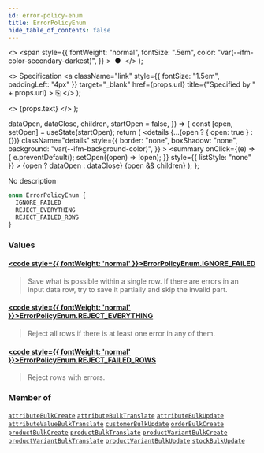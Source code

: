 ```yaml
---
id: error-policy-enum
title: ErrorPolicyEnum
hide_table_of_contents: false
---
```


  <>
    <span
      style={{
        fontWeight: "normal",
        fontSize: ".5em",
        color: "var(--ifm-color-secondary-darkest)",
      }}
    >
      &nbsp;●&nbsp;
    </span>
  </>
);

  <>
    Specification
    <a
      className="link"
      style={{ fontSize: "1.5em", paddingLeft: "4px" }}
      target="\_blank"
      href={props.url}
      title={"Specified by " + props.url}
    >
      ⎘
    </a>
  </>
);

  <>
    <span className={props.class}>{props.text}</span>
  </>
);


  dataOpen,
  dataClose,
  children,
  startOpen = false,
}) => {
  const [open, setOpen] = useState(startOpen);
  return (
    <details
      {...(open ? { open: true } : {})}
      className="details"
      style={{
        border: "none",
        boxShadow: "none",
        background: "var(--ifm-background-color)",
      }}
    >
      <summary
        onClick={(e) => {
          e.preventDefault();
          setOpen((open) => !open);
        }}
        style={{ listStyle: "none" }}
      >
        {open ? dataOpen : dataClose}
      </summary>
      {open && children}
    </details>
  );
};

No description

```graphql
enum ErrorPolicyEnum {
  IGNORE_FAILED
  REJECT_EVERYTHING
  REJECT_FAILED_ROWS
}
```

### Values

#### [<code style={{ fontWeight: 'normal' }}>ErrorPolicyEnum.<b>IGNORE_FAILED</b></code>](#)

> Save what is possible within a single row. If there are errors in an input data row, try to save it partially and skip the invalid part.

#### [<code style={{ fontWeight: 'normal' }}>ErrorPolicyEnum.<b>REJECT_EVERYTHING</b></code>](#)

> Reject all rows if there is at least one error in any of them.

#### [<code style={{ fontWeight: 'normal' }}>ErrorPolicyEnum.<b>REJECT_FAILED_ROWS</b></code>](#)

> Reject rows with errors.

### Member of

[`attributeBulkCreate`](../../../api-reference/attributes/mutations/attribute-bulk-create) <Badge class="badge badge--secondary" text="mutation"/><Bullet />[`attributeBulkTranslate`](../../../api-reference/attributes/mutations/attribute-bulk-translate) <Badge class="badge badge--secondary" text="mutation"/><Bullet />[`attributeBulkUpdate`](../../../api-reference/attributes/mutations/attribute-bulk-update) <Badge class="badge badge--secondary" text="mutation"/><Bullet />[`attributeValueBulkTranslate`](../../../api-reference/attributes/mutations/attribute-value-bulk-translate) <Badge class="badge badge--secondary" text="mutation"/><Bullet />[`customerBulkUpdate`](../../../api-reference/users/mutations/customer-bulk-update) <Badge class="badge badge--secondary" text="mutation"/><Bullet />[`orderBulkCreate`](../../../api-reference/orders/mutations/order-bulk-create) <Badge class="badge badge--secondary" text="mutation"/><Bullet />[`productBulkCreate`](../../../api-reference/products/mutations/product-bulk-create) <Badge class="badge badge--secondary" text="mutation"/><Bullet />[`productBulkTranslate`](../../../api-reference/products/mutations/product-bulk-translate) <Badge class="badge badge--secondary" text="mutation"/><Bullet />[`productVariantBulkCreate`](../../../api-reference/products/mutations/product-variant-bulk-create) <Badge class="badge badge--secondary" text="mutation"/><Bullet />[`productVariantBulkTranslate`](../../../api-reference/products/mutations/product-variant-bulk-translate) <Badge class="badge badge--secondary" text="mutation"/><Bullet />[`productVariantBulkUpdate`](../../../api-reference/products/mutations/product-variant-bulk-update) <Badge class="badge badge--secondary" text="mutation"/><Bullet />[`stockBulkUpdate`](../../../api-reference/products/mutations/stock-bulk-update) <Badge class="badge badge--secondary" text="mutation"/>
